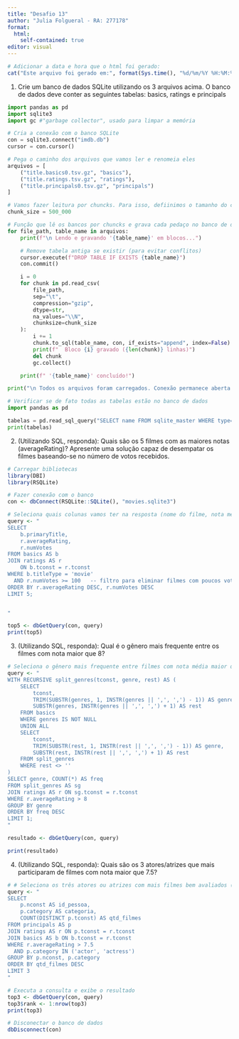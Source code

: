 ---
title: "Desafio 13"
author: "Julia Folgueral - RA: 277178"
format: 
  html: 
    self-contained: true
editor: visual
---


```{r, echo = FALSE}
# Adicionar a data e hora que o html foi gerado:
cat("Este arquivo foi gerado em:", format(Sys.time(), "%d/%m/%Y %H:%M:%S"))
```
1. Crie um banco de dados SQLite utilizando os 3 arquivos acima. O banco de dados deve conter as seguintes tabelas: basics, ratings e principals

```{python}
import pandas as pd
import sqlite3
import gc #"garbage collector", usado para limpar a memória

# Cria a conexão com o banco SQLite
con = sqlite3.connect("imdb.db")
cursor = con.cursor()

# Pega o caminho dos arquivos que vamos ler e renomeia eles
arquivos = [
    ("title.basics0.tsv.gz", "basics"),
    ("title.ratings.tsv.gz", "ratings"),
    ("title.principals0.tsv.gz", "principals")
]

# Vamos fazer leitura por chuncks. Para isso, defiinimos o tamanho do chunk
chunk_size = 500_000

# Função que lê os bancos por chuncks e grava cada pedaço no banco de dados do SQL
for file_path, table_name in arquivos:
    print(f"\n Lendo e gravando '{table_name}' em blocos...")

    # Remove tabela antiga se existir (para evitar conflitos)
    cursor.execute(f"DROP TABLE IF EXISTS {table_name}")
    con.commit()

    i = 0
    for chunk in pd.read_csv(
        file_path,
        sep="\t",
        compression="gzip",
        dtype=str,
        na_values="\\N",
        chunksize=chunk_size
    ):
        i += 1
        chunk.to_sql(table_name, con, if_exists="append", index=False)
        print(f"  Bloco {i} gravado ({len(chunk)} linhas)")
        del chunk
        gc.collect()

    print(f" '{table_name}' concluído!")

print("\n Todos os arquivos foram carregados. Conexão permanece aberta para consultas SQL.")

```

```{python}
# Verificar se de fato todas as tabelas estão no banco de dados
import pandas as pd

tabelas = pd.read_sql_query("SELECT name FROM sqlite_master WHERE type='table';", con)
print(tabelas)


```

2. (Utilizando SQL, responda): Quais são os 5 filmes com as maiores notas (averageRating)? Apresente uma solução capaz de desempatar os filmes baseando-se no número de votos recebidos. 


```{r}
# Carregar bibliotecas
library(DBI)
library(RSQLite)

# Fazer conexão com o banco
con <- dbConnect(RSQLite::SQLite(), "movies.sqlite3")

# Seleciona quais colunas vamos ter na resposta (nome do filme, nota média e número de votos). Pega da tabela "basics" (b) e junta com rantings (r). Ordena por ordem decrescente a nota média e o número de votos. Por fim, seleciona os 5 primeiros.
query <- "
SELECT 
    b.primaryTitle,
    r.averageRating,
    r.numVotes
FROM basics AS b
JOIN ratings AS r
    ON b.tconst = r.tconst
WHERE b.titleType = 'movie'
  AND r.numVotes >= 100   -- filtro para eliminar filmes com poucos votos
ORDER BY r.averageRating DESC, r.numVotes DESC
LIMIT 5;


"

top5 <- dbGetQuery(con, query)
print(top5)


```




3. (Utilizando SQL, responda): Qual é o gênero mais frequente entre os filmes com nota maior que 8?

```{r}
# Seleciona o gênero mais frequente entre filmes com nota média maior que 8, separa os generos (aparecem mais de um genero por filme), juntando com a tabela "ratings", agrupando por gênero, contando a frequência e retornando apenas o mais frequente.
query <- "
WITH RECURSIVE split_genres(tconst, genre, rest) AS (
    SELECT 
        tconst,
        TRIM(SUBSTR(genres, 1, INSTR(genres || ',', ',') - 1)) AS genre,
        SUBSTR(genres, INSTR(genres || ',', ',') + 1) AS rest
    FROM basics
    WHERE genres IS NOT NULL
    UNION ALL
    SELECT
        tconst,
        TRIM(SUBSTR(rest, 1, INSTR(rest || ',', ',') - 1)) AS genre,
        SUBSTR(rest, INSTR(rest || ',', ',') + 1) AS rest
    FROM split_genres
    WHERE rest <> ''
)
SELECT genre, COUNT(*) AS freq
FROM split_genres AS sg
JOIN ratings AS r ON sg.tconst = r.tconst
WHERE r.averageRating > 8
GROUP BY genre
ORDER BY freq DESC
LIMIT 1;
"

resultado <- dbGetQuery(con, query)

print(resultado)


```


4. (Utilizando SQL, responda): Quais são os 3 atores/atrizes que mais participaram de filmes com nota maior que 7.5?

```{r}
# # Seleciona os três atores ou atrizes com mais filmes bem avaliados (nota maior que 7.5), juntando as tabelas "principals", "ratings" e "basics", agrupando por ator/atriz e categoria, contando a quantidade de filmes distintos e ordenando em ordem decrescente.
query <- "
SELECT 
    p.nconst AS id_pessoa,
    p.category AS categoria,
    COUNT(DISTINCT p.tconst) AS qtd_filmes
FROM principals AS p
JOIN ratings AS r ON p.tconst = r.tconst
JOIN basics AS b ON b.tconst = r.tconst
WHERE r.averageRating > 7.5
  AND p.category IN ('actor', 'actress')
GROUP BY p.nconst, p.category
ORDER BY qtd_filmes DESC
LIMIT 3
"

# Executa a consulta e exibe o resultado
top3 <- dbGetQuery(con, query)
top3$rank <- 1:nrow(top3)  
print(top3)

```

```{r}
# Disconectar o banco de dados
dbDisconnect(con)
```


                        